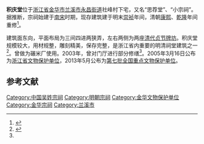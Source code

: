 {{文物保护单位
| 级别 = 全国
| 图片 = Lanxi Shefeng Jiqingtang 2017.11.05 14-45-41.jpg
| 名称 = 积庆堂
| 子项 = 
| 编号 = 7-1021-3-319
| 分类 = 古建筑
| 时代 = [[明朝|明]]至[[清朝|清]]
| 所在 = [[浙江省|浙江省]][[兰溪市|兰溪市]]
| 登录 = 2013年3月
| Cat = 浙江全国重点文物保护单位
}}

'''积庆堂'''位于[[浙江省|浙江省]][[金华市|金华市]][[兰溪市|兰溪市]][[永昌街道_(兰溪市)|永昌街道]]社峰村下宅，又名“思荐堂”、“小宗祠”。据推断，宗祠始建于[[南宋|南宋]]时期，现存建筑建于明末[[崇祯|崇祯]]年间，清朝[[康熙|康熙]]、[[乾隆|乾隆]]年间重修<ref name="a1">{{Cite web |url=http://www.jhnews.com.cn/jhrb/2013-05/10/content_2776054.htm |title=祖谦龙德古屋新 八婺无处不飞“花”———晒晒金华10处新晋全国重点文物保护单位 |accessdate=2017-06-07 |author=撰稿/摄影：叶骏、许健楠、张海滨 |date=2013-05-10 |work=责任编辑：朱嵬嵬 |publisher=金华新闻网，来源：金华日报 |language=Zh-hans |archive-url=https://web.archive.org/web/20160304191734/http://www.jhnews.com.cn/jhrb/2013-05/10/content_2776054.htm |archive-date=2016-03-04 |dead-url=yes }}</ref>。

建筑面东向，平面布局为三间四进两狭弄，左右两侧为两座[[清代|清代]][[贞节牌坊|贞节牌坊]]。积庆堂规模较大，用材规整，雕刻精美，保存完整，是浙江省内重要的明清祠堂建筑之一<ref>{{cite web |url=http://www.zjww.gov.cn/unit/2006-02-27/55267590.shtml |language= |title=积庆堂 |publisher=浙江省文物局 |date= |accessdate= |archive-url=https://web.archive.org/web/20160624150707/http://zjww.gov.cn/unit/2006-02-27/55267590.shtml |archive-date=2016-06-24 |dead-url=yes }}</ref>。曾做为碾米厂使用。2003年，曾对门厅进行部分修缮<ref name="a1"/>。2005年3月16日公布为[[浙江省文物保护单位|浙江省文物保护单位]]，2013年5月公布为[[第七批全国重点文物保护单位|第七批全国重点文物保护单位]]。

==参考文献==
{{reflist}}

{{浙江全国重点文物保护单位}}

{{DEFAULTSORT:J}}
[[Category:中国吴姓宗祠|Category:中国吴姓宗祠]]
[[Category:明朝宗祠|Category:明朝宗祠]]
[[Category:金华文物保护单位|Category:金华文物保护单位]]
[[Category:金华宗祠|Category:金华宗祠]]
[[Category:兰溪市|Category:兰溪市]]